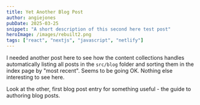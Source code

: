 ```yaml
---
title: Yet Another Blog Post
author: angiejones
pubDate: 2025-03-25
snippet: "A short description of this second here test post"
heroImage: /images/rebuilt2.png
tags: ["react", "nextjs", "javascript", "netlify"]
---
```


I needed another post here to see how the content collections handles 
automatically listing all posts in the `src/blog` folder and sorting them
in the index page by "most recent". Seems to be going OK.
Nothing else interesting to see here. 

Look at the other, first blog post entry for something useful - the guide to authoring
blog posts.

